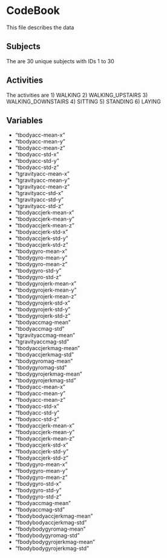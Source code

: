 

# CodeBook
This file describes the data

## Subjects
The are 30 unique subjects with IDs 1 to 30

## Activities
The activities are 
1) WALKING
2) WALKING_UPSTAIRS
3) WALKING_DOWNSTAIRS
4) SITTING
5) STANDING
6) LAYING

## Variables
+ "tbodyacc-mean-x"
+ "tbodyacc-mean-y"
+ "tbodyacc-mean-z"
+ "tbodyacc-std-x"
+ "tbodyacc-std-y"
+ "tbodyacc-std-z"
+ "tgravityacc-mean-x"
+ "tgravityacc-mean-y"
+ "tgravityacc-mean-z"
+ "tgravityacc-std-x"
+ "tgravityacc-std-y"
+ "tgravityacc-std-z"
+ "tbodyaccjerk-mean-x"
+ "tbodyaccjerk-mean-y"
+ "tbodyaccjerk-mean-z"
+ "tbodyaccjerk-std-x"
+ "tbodyaccjerk-std-y"
+ "tbodyaccjerk-std-z"
+ "tbodygyro-mean-x"
+ "tbodygyro-mean-y"
+ "tbodygyro-mean-z"
+ "tbodygyro-std-y"
+ "tbodygyro-std-z"
+ "tbodygyrojerk-mean-x"
+ "tbodygyrojerk-mean-y"
+ "tbodygyrojerk-mean-z"
+ "tbodygyrojerk-std-x"
+ "tbodygyrojerk-std-y"
+ "tbodygyrojerk-std-z"
+ "tbodyaccmag-mean"
+ "tbodyaccmag-std"
+ "tgravityaccmag-mean"
+ "tgravityaccmag-std"
+ "tbodyaccjerkmag-mean"
+ "tbodyaccjerkmag-std"
+ "tbodygyromag-mean"
+ "tbodygyromag-std"
+ "tbodygyrojerkmag-mean"
+ "tbodygyrojerkmag-std"
+ "fbodyacc-mean-x"
+ "fbodyacc-mean-y"
+ "fbodyacc-mean-z"
+ "fbodyacc-std-x"
+ "fbodyacc-std-y"
+ "fbodyacc-std-z"
+ "fbodyaccjerk-mean-x"
+ "fbodyaccjerk-mean-y"
+ "fbodyaccjerk-mean-z"
+ "fbodyaccjerk-std-x"
+ "fbodyaccjerk-std-y"
+ "fbodyaccjerk-std-z"
+ "fbodygyro-mean-x"
+ "fbodygyro-mean-y"
+ "fbodygyro-mean-z"
+ "fbodygyro-std-x"
+ "fbodygyro-std-y"
+ "fbodygyro-std-z"
+ "fbodyaccmag-mean"
+ "fbodyaccmag-std"
+ "fbodybodyaccjerkmag-mean"
+ "fbodybodyaccjerkmag-std"
+ "fbodybodygyromag-mean"
+ "fbodybodygyromag-std"
+ "fbodybodygyrojerkmag-mean"
+ "fbodybodygyrojerkmag-std"
